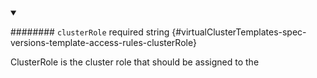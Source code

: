 
<details className="config-field" data-expandable="false" open>
<summary>

######## `clusterRole` <span className="config-field-required" data-required="false">required</span> <span className="config-field-type">string</span> <span className="config-field-default"></span> <span className="config-field-enum"></span> {#virtualClusterTemplates-spec-versions-template-access-rules-clusterRole}

ClusterRole is the cluster role that should be assigned to the

</summary>



</details>
